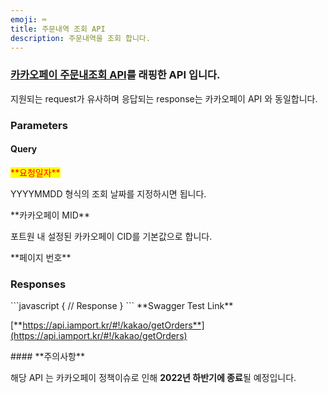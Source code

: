```yaml
---
emoji: ⌨
title: 주문내역 조회 API
description: 주문내역을 조회 합니다.
---
```





### [카카오페이 주문내조회 API](https://developers.kakao.com/docs/restapi/kakaopay-api#%EC%A3%BC%EB%AC%B8%EB%82%B4%EC%97%AD%EC%A1%B0%ED%9A%8C)를 래핑한 API 입니다.

<Swagger method="get" path="/kakao/payment/orders" baseUrl="https://api.iamport.kr" summary="주문내역 조회 API">
<SwaggerDescription>
지원되는 request가 유사하며 응답되는 response는 카카오페이 API 와 동일합니다.

</SwaggerDescription>

### Parameters

#### Query

<SwaggerParameter name="payment_request_date" type="String" required="true">
<mark style="color:red;">**요청일자**</mark>

YYYYMMDD 형식의 조회 날짜를 지정하시면 됩니다.

</SwaggerParameter>
<SwaggerParameter name="cid" type="String" required="false">
**카카오페이 MID**

포트원 내 설정된 카카오페이 CID를 기본값으로 합니다.

</SwaggerParameter>
<SwaggerParameter name="page" type="integer" required="false">
**페이지 번호**

</SwaggerParameter>


### Responses

<SwaggerResponse status="200: OK" description="성공">
```javascript
{
    // Response
}
```

</SwaggerResponse>

</Swagger>

<Hint style="success">
**Swagger Test Link**

[**https://api.iamport.kr/#!/kakao/getOrders**](https://api.iamport.kr/#!/kakao/getOrders)

</Hint>

<Hint style="danger">
#### **주의사항**

해당 API 는 카카오페이 정책이슈로 인해 **2022년 하반기에 종료**될 예정입니다.

</Hint>
